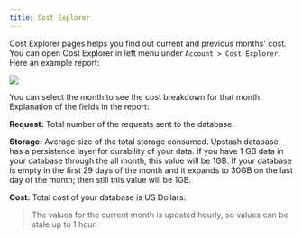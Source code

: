 ```yaml
---
title: Cost Explorer
---
```


Cost Explorer pages helps you find out current and previous months' cost. You can open Cost Explorer in left menu under `Account > Cost Explorer`. Here an example report:

<Frame><img src="/img/costexplorer/costexplorer.png"/></Frame>

You can select the month to see the cost breakdown for that month. Explanation of the fields in the report:

**Request:** Total number of the requests sent to the database.

**Storage:** Average size of the total storage consumed. Upstash database has a persistence layer for durability of your data. If you have 1 GB data in your database through the all month, this value will be 1GB. If your database is empty in the first 29 days of the month and it expands to 30GB on the last day of the month; then still this value will be 1GB.

**Cost:** Total cost of your database is US Dollars.

> The values for the current month is updated hourly, so values can be stale up to 1 hour.
